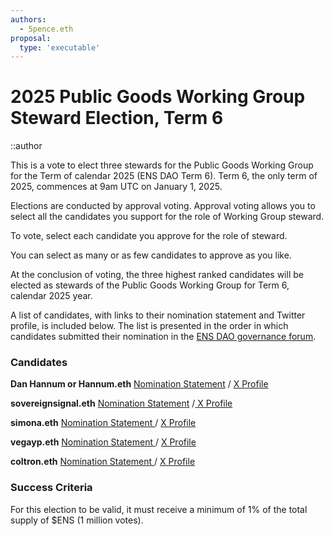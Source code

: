```yaml
---
authors:
  - 5pence.eth
proposal:
  type: 'executable'
---
```


# 2025 Public Goods Working Group Steward Election, Term 6

::author

This is a vote to elect three stewards for the Public Goods Working Group for the Term of calendar 2025 (ENS DAO Term 6). Term 6, the only term of 2025, commences at 9am UTC on January 1, 2025.

Elections are conducted by approval voting. Approval voting allows you to select all the candidates you support for the role of Working Group steward.

To vote, select each candidate you approve for the role of steward.

You can select as many or as few candidates to approve as you like.

At the conclusion of voting, the three highest ranked candidates will be elected as stewards of the Public Goods Working Group for Term 6, calendar 2025 year.

A list of candidates, with links to their nomination statement and Twitter profile, is included below. The list is presented in the order in which candidates submitted their nomination in the [ENS DAO governance forum](https://discuss.ens.domains/t/public-goods-working-group-steward-nominations-term-6-calendar-2025/19912).

### Candidates

**Dan Hannum or Hannum.eth**
[Nomination Statement](https://discuss.ens.domains/t/public-goods-working-group-steward-nominations-term-6-calendar-2025/19912/2) / [X Profile](https://x.com/DHannum8)

**sovereignsignal.eth**
[Nomination Statement](https://discuss.ens.domains/t/public-goods-working-group-steward-nominations-term-6-calendar-2025/19912/3) /[ X Profile](https://x.com/sovereignsignal)

**simona.eth**
[Nomination Statement ](https://discuss.ens.domains/t/public-goods-working-group-steward-nominations-term-6-calendar-2025/19912/4)/ [X Profile](https://x.com/Sim_Pop)

**vegayp.eth**
[Nomination Statement ](https://discuss.ens.domains/t/public-goods-working-group-steward-nominations-term-6-calendar-2025/19912/5)/ [X Profile](http://x.com/vegaypatino)

**coltron.eth**
[Nomination Statement ](https://discuss.ens.domains/t/public-goods-working-group-steward-nominations-term-6-calendar-2025/19912/6)/ [X Profile](https://x.com/Coltron_eth)

### Success Criteria

For this election to be valid, it must receive a minimum of 1% of the total supply of $ENS (1 million votes).
